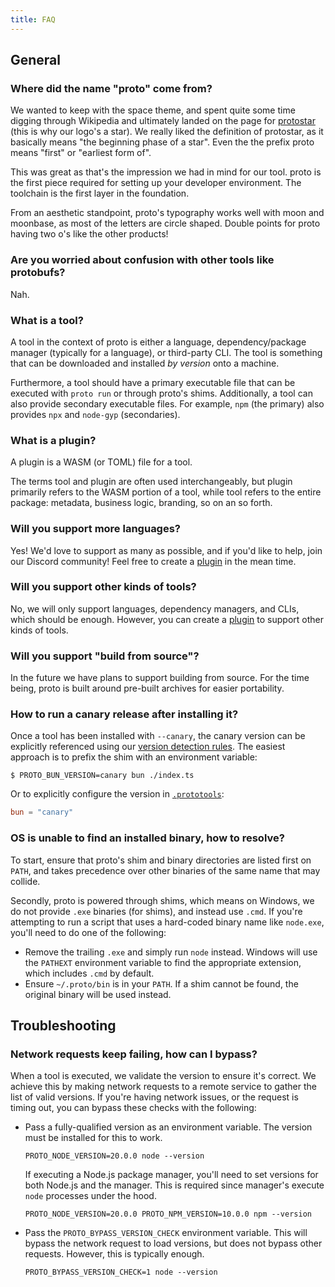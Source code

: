 ```yaml
---
title: FAQ
---
```


## General

### Where did the name "proto" come from?

We wanted to keep with the space theme, and spent quite some time digging through Wikipedia and
ultimately landed on the page for [protostar](https://en.wikipedia.org/wiki/Protostar) (this is why
our logo's a star). We really liked the definition of protostar, as it basically means "the
beginning phase of a star". Even the the prefix proto means "first" or "earliest form of".

This was great as that's the impression we had in mind for our tool. proto is the first piece
required for setting up your developer environment. The toolchain is the first layer in the
foundation.

From an aesthetic standpoint, proto's typography works well with moon and moonbase, as most of the
letters are circle shaped. Double points for proto having two o's like the other products!

### Are you worried about confusion with other tools like protobufs?

Nah.

### What is a tool?

A tool in the context of proto is either a language, dependency/package manager (typically for a
language), or third-party CLI. The tool is something that can be downloaded and installed _by
version_ onto a machine.

Furthermore, a tool should have a primary executable file that can be executed with `proto run` or
through proto's shims. Additionally, a tool can also provide secondary executable files. For
example, `npm` (the primary) also provides `npx` and `node-gyp` (secondaries).

### What is a plugin?

A plugin is a WASM (or TOML) file for a tool.

The terms tool and plugin are often used interchangeably, but plugin primarily refers to the WASM
portion of a tool, while tool refers to the entire package: metadata, business logic, branding, so
on an so forth.

### Will you support more languages?

Yes! We'd love to support as many as possible, and if you'd like to help, join our Discord
community! Feel free to create a [plugin](./plugins) in the mean time.

### Will you support other kinds of tools?

No, we will only support languages, dependency managers, and CLIs, which should be enough. However,
you can create a [plugin](./plugins) to support other kinds of tools.

### Will you support "build from source"?

In the future we have plans to support building from source. For the time being, proto is built
around pre-built archives for easier portability.

### How to run a canary release after installing it?

Once a tool has been installed with `--canary`, the canary version can be explicitly referenced
using our [version detection rules](./detection). The easiest approach is to prefix the shim with an
environment variable:

```shell
$ PROTO_BUN_VERSION=canary bun ./index.ts
```

Or to explicitly configure the version in [`.prototools`](./config):

```toml
bun = "canary"
```

### OS is unable to find an installed binary, how to resolve?

To start, ensure that proto's shim and binary directories are listed first on `PATH`, and takes
precedence over other binaries of the same name that may collide.

Secondly, proto is powered through shims, which means on Windows, we do not provide `.exe` binaries
(for shims), and instead use `.cmd`. If you're attempting to run a script that uses a hard-coded
binary name like `node.exe`, you'll need to do one of the following:

- Remove the trailing `.exe` and simply run `node` instead. Windows will use the `PATHEXT`
  environment variable to find the appropriate extension, which includes `.cmd` by default.
- Ensure `~/.proto/bin` is in your `PATH`. If a shim cannot be found, the original binary will be
  used instead.

## Troubleshooting

### Network requests keep failing, how can I bypass?

When a tool is executed, we validate the version to ensure it's correct. We achieve this by making
network requests to a remote service to gather the list of valid versions. If you're having network
issues, or the request is timing out, you can bypass these checks with the following:

- Pass a fully-qualified version as an environment variable. The version must be installed for this
  to work.

  ```shell
  PROTO_NODE_VERSION=20.0.0 node --version
  ```

  If executing a Node.js package manager, you'll need to set versions for both Node.js and the
  manager. This is required since manager's execute `node` processes under the hood.

  ```shell
  PROTO_NODE_VERSION=20.0.0 PROTO_NPM_VERSION=10.0.0 npm --version
  ```

- Pass the `PROTO_BYPASS_VERSION_CHECK` environment variable. This will bypass the network request
  to load versions, but does not bypass other requests. However, this is typically enough.

  ```shell
  PROTO_BYPASS_VERSION_CHECK=1 node --version
  ```

